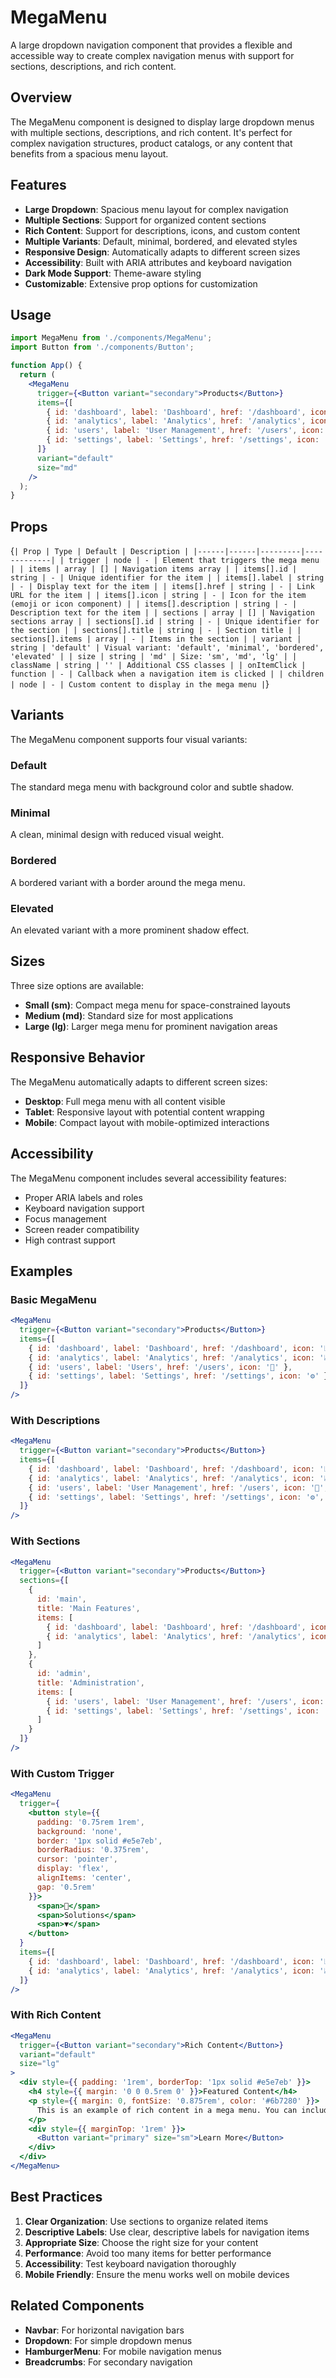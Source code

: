 
<Meta of={MegaMenuStories} />

# MegaMenu

A large dropdown navigation component that provides a flexible and accessible way to create complex navigation menus with support for sections, descriptions, and rich content.

## Overview

The MegaMenu component is designed to display large dropdown menus with multiple sections, descriptions, and rich content. It's perfect for complex navigation structures, product catalogs, or any content that benefits from a spacious menu layout.

## Features

- **Large Dropdown**: Spacious menu layout for complex navigation
- **Multiple Sections**: Support for organized content sections
- **Rich Content**: Support for descriptions, icons, and custom content
- **Multiple Variants**: Default, minimal, bordered, and elevated styles
- **Responsive Design**: Automatically adapts to different screen sizes
- **Accessibility**: Built with ARIA attributes and keyboard navigation
- **Dark Mode Support**: Theme-aware styling
- **Customizable**: Extensive prop options for customization

## Usage

```jsx
import MegaMenu from './components/MegaMenu';
import Button from './components/Button';

function App() {
  return (
    <MegaMenu
      trigger={<Button variant="secondary">Products</Button>}
      items={[
        { id: 'dashboard', label: 'Dashboard', href: '/dashboard', icon: '📊', description: 'View your main dashboard' },
        { id: 'analytics', label: 'Analytics', href: '/analytics', icon: '📈', description: 'Detailed analytics and reports' },
        { id: 'users', label: 'User Management', href: '/users', icon: '👥', description: 'Manage users and permissions' },
        { id: 'settings', label: 'Settings', href: '/settings', icon: '⚙️', description: 'Configure your application' }
      ]}
      variant="default"
      size="md"
    />
  );
}
```

## Props

<Markdown>{`
| Prop | Type | Default | Description |
|------|------|---------|-------------|
| trigger | node | - | Element that triggers the mega menu |
| items | array | [] | Navigation items array |
| items[].id | string | - | Unique identifier for the item |
| items[].label | string | - | Display text for the item |
| items[].href | string | - | Link URL for the item |
| items[].icon | string | - | Icon for the item (emoji or icon component) |
| items[].description | string | - | Description text for the item |
| sections | array | [] | Navigation sections array |
| sections[].id | string | - | Unique identifier for the section |
| sections[].title | string | - | Section title |
| sections[].items | array | - | Items in the section |
| variant | string | 'default' | Visual variant: 'default', 'minimal', 'bordered', 'elevated' |
| size | string | 'md' | Size: 'sm', 'md', 'lg' |
| className | string | '' | Additional CSS classes |
| onItemClick | function | - | Callback when a navigation item is clicked |
| children | node | - | Custom content to display in the mega menu |
`}</Markdown>

## Variants

The MegaMenu component supports four visual variants:

### Default
The standard mega menu with background color and subtle shadow.

### Minimal
A clean, minimal design with reduced visual weight.

### Bordered
A bordered variant with a border around the mega menu.

### Elevated
An elevated variant with a more prominent shadow effect.

## Sizes

Three size options are available:

- **Small (sm)**: Compact mega menu for space-constrained layouts
- **Medium (md)**: Standard size for most applications
- **Large (lg)**: Larger mega menu for prominent navigation areas

## Responsive Behavior

The MegaMenu automatically adapts to different screen sizes:

- **Desktop**: Full mega menu with all content visible
- **Tablet**: Responsive layout with potential content wrapping
- **Mobile**: Compact layout with mobile-optimized interactions

## Accessibility

The MegaMenu component includes several accessibility features:

- Proper ARIA labels and roles
- Keyboard navigation support
- Focus management
- Screen reader compatibility
- High contrast support

## Examples

### Basic MegaMenu

```jsx
<MegaMenu
  trigger={<Button variant="secondary">Products</Button>}
  items={[
    { id: 'dashboard', label: 'Dashboard', href: '/dashboard', icon: '📊' },
    { id: 'analytics', label: 'Analytics', href: '/analytics', icon: '📈' },
    { id: 'users', label: 'Users', href: '/users', icon: '👥' },
    { id: 'settings', label: 'Settings', href: '/settings', icon: '⚙️' }
  ]}
/>
```

### With Descriptions

```jsx
<MegaMenu
  trigger={<Button variant="secondary">Products</Button>}
  items={[
    { id: 'dashboard', label: 'Dashboard', href: '/dashboard', icon: '📊', description: 'View your main dashboard' },
    { id: 'analytics', label: 'Analytics', href: '/analytics', icon: '📈', description: 'Detailed analytics and reports' },
    { id: 'users', label: 'User Management', href: '/users', icon: '👥', description: 'Manage users and permissions' },
    { id: 'settings', label: 'Settings', href: '/settings', icon: '⚙️', description: 'Configure your application' }
  ]}
/>
```

### With Sections

```jsx
<MegaMenu
  trigger={<Button variant="secondary">Products</Button>}
  sections={[
    {
      id: 'main',
      title: 'Main Features',
      items: [
        { id: 'dashboard', label: 'Dashboard', href: '/dashboard', icon: '📊' },
        { id: 'analytics', label: 'Analytics', href: '/analytics', icon: '📈' }
      ]
    },
    {
      id: 'admin',
      title: 'Administration',
      items: [
        { id: 'users', label: 'User Management', href: '/users', icon: '👥' },
        { id: 'settings', label: 'Settings', href: '/settings', icon: '⚙️' }
      ]
    }
  ]}
/>
```

### With Custom Trigger

```jsx
<MegaMenu
  trigger={
    <button style={{
      padding: '0.75rem 1rem',
      background: 'none',
      border: '1px solid #e5e7eb',
      borderRadius: '0.375rem',
      cursor: 'pointer',
      display: 'flex',
      alignItems: 'center',
      gap: '0.5rem'
    }}>
      <span>🎯</span>
      <span>Solutions</span>
      <span>▼</span>
    </button>
  }
  items={[
    { id: 'dashboard', label: 'Dashboard', href: '/dashboard', icon: '📊' },
    { id: 'analytics', label: 'Analytics', href: '/analytics', icon: '📈' }
  ]}
/>
```

### With Rich Content

```jsx
<MegaMenu
  trigger={<Button variant="secondary">Rich Content</Button>}
  variant="default"
  size="lg"
>
  <div style={{ padding: '1rem', borderTop: '1px solid #e5e7eb' }}>
    <h4 style={{ margin: '0 0 0.5rem 0' }}>Featured Content</h4>
    <p style={{ margin: 0, fontSize: '0.875rem', color: '#6b7280' }}>
      This is an example of rich content in a mega menu. You can include any React components here.
    </p>
    <div style={{ marginTop: '1rem' }}>
      <Button variant="primary" size="sm">Learn More</Button>
    </div>
  </div>
</MegaMenu>
```

## Best Practices

1. **Clear Organization**: Use sections to organize related items
2. **Descriptive Labels**: Use clear, descriptive labels for navigation items
3. **Appropriate Size**: Choose the right size for your content
4. **Performance**: Avoid too many items for better performance
5. **Accessibility**: Test keyboard navigation thoroughly
6. **Mobile Friendly**: Ensure the menu works well on mobile devices

## Related Components

- **Navbar**: For horizontal navigation bars
- **Dropdown**: For simple dropdown menus
- **HamburgerMenu**: For mobile navigation menus
- **Breadcrumbs**: For secondary navigation
